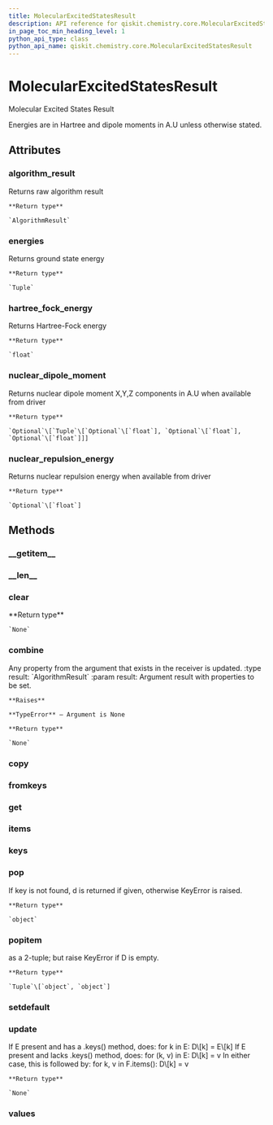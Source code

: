 ```yaml
---
title: MolecularExcitedStatesResult
description: API reference for qiskit.chemistry.core.MolecularExcitedStatesResult
in_page_toc_min_heading_level: 1
python_api_type: class
python_api_name: qiskit.chemistry.core.MolecularExcitedStatesResult
---
```


# MolecularExcitedStatesResult

<Class id="qiskit.chemistry.core.MolecularExcitedStatesResult" isDedicatedPage={true} github="https://github.com/qiskit-community/qiskit-aqua/tree/stable/0.7/qiskit/chemistry/core/chemistry_operator.py" signature="MolecularExcitedStatesResult(a_dict=None)">
  Molecular Excited States Result

  Energies are in Hartree and dipole moments in A.U unless otherwise stated.

  ## Attributes

  ### algorithm\_result

  <Attribute id="qiskit.chemistry.core.MolecularExcitedStatesResult.algorithm_result" name="algorithm_result" signature="qiskit.aqua.algorithms.algorithm_result.AlgorithmResult">
    Returns raw algorithm result

    **Return type**

    `AlgorithmResult`
  </Attribute>

  ### energies

  <Attribute id="qiskit.chemistry.core.MolecularExcitedStatesResult.energies" name="energies" signature="Tuple">
    Returns ground state energy

    **Return type**

    `Tuple`
  </Attribute>

  ### hartree\_fock\_energy

  <Attribute id="qiskit.chemistry.core.MolecularExcitedStatesResult.hartree_fock_energy" name="hartree_fock_energy" signature="float">
    Returns Hartree-Fock energy

    **Return type**

    `float`
  </Attribute>

  ### nuclear\_dipole\_moment

  <Attribute id="qiskit.chemistry.core.MolecularExcitedStatesResult.nuclear_dipole_moment" name="nuclear_dipole_moment" signature="Optional[Tuple[Optional[float], Optional[float], Optional[float]]]">
    Returns nuclear dipole moment X,Y,Z components in A.U when available from driver

    **Return type**

    `Optional`\[`Tuple`\[`Optional`\[`float`], `Optional`\[`float`], `Optional`\[`float`]]]
  </Attribute>

  ### nuclear\_repulsion\_energy

  <Attribute id="qiskit.chemistry.core.MolecularExcitedStatesResult.nuclear_repulsion_energy" name="nuclear_repulsion_energy" signature="Optional[float]">
    Returns nuclear repulsion energy when available from driver

    **Return type**

    `Optional`\[`float`]
  </Attribute>

  ## Methods

  ### \_\_getitem\_\_

  <Function id="qiskit.chemistry.core.MolecularExcitedStatesResult.__getitem__" name="__getitem__" signature="MolecularExcitedStatesResult.__getitem__(key)" />

  ### \_\_len\_\_

  <Function id="qiskit.chemistry.core.MolecularExcitedStatesResult.__len__" name="__len__" signature="MolecularExcitedStatesResult.__len__()" />

  ### clear

  <Function id="qiskit.chemistry.core.MolecularExcitedStatesResult.clear" name="clear" signature="MolecularExcitedStatesResult.clear()">
    **Return type**

    `None`
  </Function>

  ### combine

  <Function id="qiskit.chemistry.core.MolecularExcitedStatesResult.combine" name="combine" signature="MolecularExcitedStatesResult.combine(result)">
    Any property from the argument that exists in the receiver is updated. :type result: `AlgorithmResult` :param result: Argument result with properties to be set.

    **Raises**

    **TypeError** – Argument is None

    **Return type**

    `None`
  </Function>

  ### copy

  <Function id="qiskit.chemistry.core.MolecularExcitedStatesResult.copy" name="copy" signature="MolecularExcitedStatesResult.copy()" />

  ### fromkeys

  <Function id="qiskit.chemistry.core.MolecularExcitedStatesResult.fromkeys" name="fromkeys" signature="classmethod MolecularExcitedStatesResult.fromkeys(iterable, value=None)" />

  ### get

  <Function id="qiskit.chemistry.core.MolecularExcitedStatesResult.get" name="get" signature="MolecularExcitedStatesResult.get(k[, d]) → D[k] if k in D, else d.  d defaults to None." />

  ### items

  <Function id="qiskit.chemistry.core.MolecularExcitedStatesResult.items" name="items" signature="MolecularExcitedStatesResult.items() → a set-like object providing a view on D’s items" />

  ### keys

  <Function id="qiskit.chemistry.core.MolecularExcitedStatesResult.keys" name="keys" signature="MolecularExcitedStatesResult.keys() → a set-like object providing a view on D’s keys" />

  ### pop

  <Function id="qiskit.chemistry.core.MolecularExcitedStatesResult.pop" name="pop" signature="MolecularExcitedStatesResult.pop(key, default=None)">
    If key is not found, d is returned if given, otherwise KeyError is raised.

    **Return type**

    `object`
  </Function>

  ### popitem

  <Function id="qiskit.chemistry.core.MolecularExcitedStatesResult.popitem" name="popitem" signature="MolecularExcitedStatesResult.popitem()">
    as a 2-tuple; but raise KeyError if D is empty.

    **Return type**

    `Tuple`\[`object`, `object`]
  </Function>

  ### setdefault

  <Function id="qiskit.chemistry.core.MolecularExcitedStatesResult.setdefault" name="setdefault" signature="MolecularExcitedStatesResult.setdefault(k[, d]) → D.get(k,d), also set D[k]=d if k not in D" />

  ### update

  <Function id="qiskit.chemistry.core.MolecularExcitedStatesResult.update" name="update" signature="MolecularExcitedStatesResult.update(*args, **kwargs)">
    If E present and has a .keys() method, does: for k in E: D\[k] = E\[k] If E present and lacks .keys() method, does: for (k, v) in E: D\[k] = v In either case, this is followed by: for k, v in F.items(): D\[k] = v

    **Return type**

    `None`
  </Function>

  ### values

  <Function id="qiskit.chemistry.core.MolecularExcitedStatesResult.values" name="values" signature="MolecularExcitedStatesResult.values() → an object providing a view on D’s values" />
</Class>

